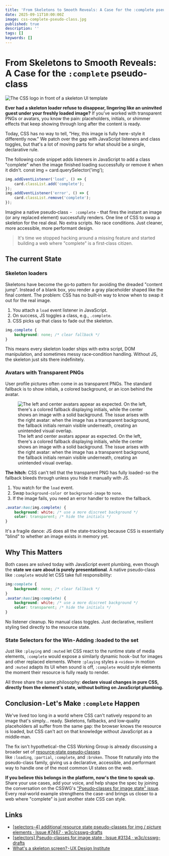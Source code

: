 ```yaml
---
title: 'From Skeletons to Smooth Reveals: A Case for the :complete pseudo-class'
date: 2025-09-11T10:00:00Z
image: css-complete-pseudo-class.jpg
published: true
description: ''
tags: []
keywords: []
---
```



# From Skeletons to Smooth Reveals: A Case for the `:complete` pseudo-class

![The CSS logo in front of a skeleton UI template](css-complete-pseudo-class.jpg)

**Ever had a skeleton loader refuse to disappear, lingering like an uninvited guest under your freshly loaded image?** If you've worked with transparent PNGs or avatars, you know the pain: placeholders, initials, or shimmer effects that keep showing through long after the content is ready.

Today, CSS has no way to tell, "Hey, this image is fully here - style it differently now." We patch over the gap with JavaScript listeners and class toggles, but that's a lot of moving parts for what should be a single, declarative rule.

The following code snippet adds listeners in JavaScript to add a class "complete" when the image finished loading successfully or remove it when it didn't.
const img = card.querySelector('img');

```js
img.addEventListener('load', () => {
	card.classList.add('complete');
});
img.addEventListener('error', () => {
	card.classList.remove('complete');
});
```

Imagine a native pseudo‑class  - ` :complete` - that fires the instant an image (or any replaced element) successfully renders. One line of CSS to swap a skeleton for the real deal. No extra scripts. No race conditions. Just cleaner, more accessible, more performant design.

> It's time we stopped hacking around a missing feature and started building a web where "complete" is a first‑class citizen.

## The current State

### Skeleton loaders

Skeletons have become the go‑to pattern for avoiding the dreaded "content jump". Instead of a blank box, you render a gray placeholder shaped like the final content. The problem: CSS has no built‑in way to know when to swap it out for the real image.

1. You attach a `load` event listener in JavaScript.
2. On success, JS toggles a class, e.g., `.complete`.
3. CSS picks up that class to fade out the skeleton.

```css
img.complete {
	background: none; /* clear fallback */
}
```

This means every skeleton loader ships with extra script, DOM manipulation, and sometimes messy race‑condition handling. Without JS, the skeleton just sits there indefinitely.

### Avatars with Transparent PNGs

User profile pictures often come in as transparent PNGs. The standard fallback is to show initials, a colored background, or an icon behind the avatar.

<figure>
	<Image
		src={avatarExample}
		alt="The left and center avatars appear as expected. On the left, there's a colored fallback displaying initials, while the center shows an image with a solid background. The issue arises with the right avatar: when the image has a transparent background, the fallback initials remain visible underneath, creating an unintended visual overlap."
	/>
	<figcaption>
		The left and center avatars appear as expected. On the left, there's a colored fallback displaying initials, while
		the center shows an image with a solid background. The issue arises with the right avatar: when the image has a
		transparent background, the fallback initials remain visible underneath, creating an unintended visual overlap.
	</figcaption>
</figure>

**The hitch**: CSS can't tell that the transparent PNG has fully loaded - so the fallback bleeds through unless you hide it manually with JS.

1. You watch for the `load` event.
2. Swap `background-color `or `background-image` to `none`.
3. If the image fails, you need an error handler to restore the fallback.

```css
.avatar:has(img.complete) {
	background: white; /* use a more discreet background */
	color: transparent; /* hide the initials */
}
```

It's a fragile dance: JS does all the state‑tracking because CSS is essentially "blind" to whether an image exists in memory yet.

## Why This Matters

Both cases are solved today with JavaScript event plumbing, even though the **state we care about is purely presentational**. A native pseudo‑class like `:complete` would let CSS take full responsibility:

```css
img:complete {
	background: none; /* clear fallback */
}
.avatar:has(img:complete) {
	background: white; /* use a more discreet background */
	color: transparent; /* hide the initials */
}
```

No listener cleanup. No manual class toggles. Just declarative, resilient styling tied directly to the resource state.

### State Selectors for the Win - Adding :loaded to the set

Just like `:playing` and `:muted` let CSS react to the runtime state of media elements, `:complete` would expose a similarly dynamic hook - but for images and other replaced elements.
Where `:playing` styles a `<video>` in motion and `:muted` adapts its UI when sound is off, `:complete` would style elements the moment their resource is fully ready to render. 

All three share the same philosophy: **declare visual changes in pure CSS, directly from the element's state, without bolting on JavaScript plumbing.**

## Conclusion - Let's Make `:complete` Happen

We've lived too long in a world where CSS can't natively respond to an image that's simply… ready. Skeletons, fallbacks, and low‑quality placeholders all suffer from the same gap: the browser knows the resource is loaded, but CSS can't act on that knowledge without JavaScript as a middle‑man.

The fix isn't hypothetical - the CSS Working Group is already discussing a broader set of [resource‑state pseudo‑classes](https://github.com/w3c/csswg-drafts/issues/3134) like `:loading`, `:partial`, `:complete`, and `:broken`. Those fit naturally into the pseudo-class family, giving us a declarative, accessible, and performant way to handle one of the most common UI states on the web.

**If you believe this belongs in the platform, now's the time to speak up.** Share your use cases, add your voice, and help shape the spec by joining the conversation on the CSSWG's ["Pseudo‑classes for image state" issue](https://github.com/w3c/csswg-drafts/issues/3134). Every real‑world example strengthens the case - and brings us closer to a web where "complete" is just another state CSS can style.

## Links

- [[selectors-4] additional resource state pseudo-classes for img / picture elements · Issue #7467 · w3c/csswg-drafts](https://github.com/w3c/csswg-drafts/issues/7467)
- [[selectors] Pseudo-classes for image state · Issue #3134 · w3c/csswg-drafts](https://github.com/w3c/csswg-drafts/issues/3134)
- [What's a skeleton screen? - UX Design Institute](https://www.uxdesigninstitute.com/blog/whats-a-skeleton-screen/)
